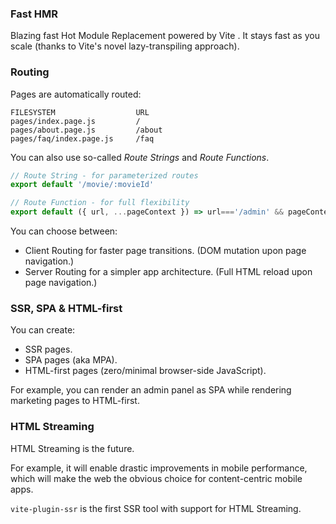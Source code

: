 
### Fast HMR

Blazing fast Hot Module Replacement powered by Vite <Emoji name="high-voltage" />. It
stays fast as you scale (thanks to Vite's novel lazy-transpiling approach).

### Routing

Pages are automatically routed:
```
FILESYSTEM                  URL
pages/index.page.js         /
pages/about.page.js         /about
pages/faq/index.page.js     /faq
```

You can also use so-called *Route Strings* and *Route Functions*.
```js
// Route String - for parameterized routes
export default '/movie/:movieId'

// Route Function - for full flexibility
export default ({ url, ...pageContext }) => url==='/admin' && pageContext.isAdmin
```

You can choose between:

- Client Routing for faster page transitions. (DOM mutation upon page navigation.)
- Server Routing for a simpler app architecture. (Full HTML reload upon page navigation.)

### SSR, SPA & HTML-first

You can create:
- SSR pages.
- SPA pages (aka MPA).
- HTML-first pages (zero/minimal browser-side JavaScript).

For example, you can render an admin panel as SPA while rendering marketing pages to HTML-first.

### HTML Streaming

HTML Streaming is the future.

For example, it will enable drastic improvements in mobile performance, which will make the web the obvious choice for content-centric mobile apps.

`vite-plugin-ssr` is the first SSR tool with support for HTML Streaming.
